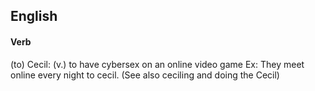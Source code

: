 ==English==

====Verb====


(to) Cecil: (v.) to have cybersex on an online video game
Ex: They meet online every night to cecil.
(See also ceciling and doing the Cecil)